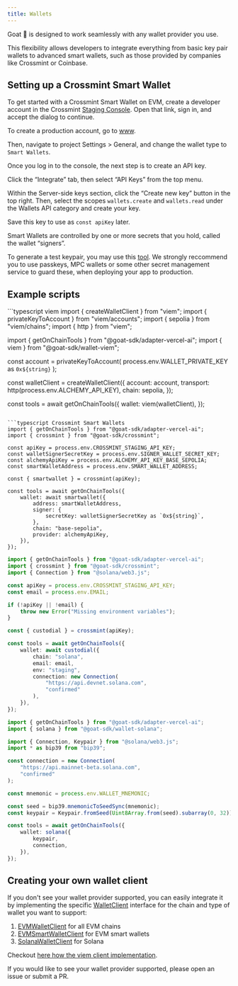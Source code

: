 ```yaml
---
title: Wallets
---
```

Goat 🐐 is designed to work seamlessly with any wallet provider you use.

This flexibility allows developers to integrate everything from basic key pair wallets to advanced smart wallets, such as those provided by companies like Crossmint or Coinbase.

## Setting up a Crossmint Smart Wallet

To get started with a Crossmint Smart Wallet on EVM, create a developer account in the Crossmint [Staging Console](https://staging.crossmint.com/console). Open that link, sign in, and accept the dialog to continue.

To create a production account, go to [www](https://www.crossmint.com/console).

Then, navigate to project Settings > General, and change the wallet type to `Smart Wallets`.

Once you log in to the console, the next step is to create an API key.

Click the “Integrate” tab, then select “API Keys” from the top menu.

Within the Server-side keys section, click the “Create new key” button in the top right. Then, select the scopes `wallets.create` and `wallets.read` under the Wallets API category and create your key.

Save this key to use as `const apiKey` later.

Smart Wallets are controlled by one or more secrets that you hold, called the wallet “signers”. 

To generate a test keypair, you may use this [tool](https://www.val.town/v/alfongj/ethereumAddressGenerator). We strongly reccommend you to use passkeys, MPC wallets or some other secret management service to guard these, when deploying your app to production.

## Example scripts

<CodeGroup>
```typescript viem
import { createWalletClient } from "viem";
import { privateKeyToAccount } from "viem/accounts";
import { sepolia } from "viem/chains";
import { http } from "viem";

import { getOnChainTools } from "@goat-sdk/adapter-vercel-ai";
import { viem } from "@goat-sdk/wallet-viem";

const account = privateKeyToAccount(
    process.env.WALLET_PRIVATE_KEY as `0x${string}`
);

const walletClient = createWalletClient({
    account: account,
    transport: http(process.env.ALCHEMY_API_KEY),
    chain: sepolia,
});

const tools = await getOnChainTools({
    wallet: viem(walletClient),
});
```

```typescript Crossmint Smart Wallets
import { getOnChainTools } from "@goat-sdk/adapter-vercel-ai";
import { crossmint } from "@goat-sdk/crossmint";

const apiKey = process.env.CROSSMINT_STAGING_API_KEY;
const walletSignerSecretKey = process.env.SIGNER_WALLET_SECRET_KEY;
const alchemyApiKey = process.env.ALCHEMY_API_KEY_BASE_SEPOLIA;
const smartWalletAddress = process.env.SMART_WALLET_ADDRESS;

const { smartwallet } = crossmint(apiKey);

const tools = await getOnChainTools({
    wallet: await smartwallet({
        address: smartWalletAddress,
        signer: {
            secretKey: walletSignerSecretKey as `0x${string}`,
        },
        chain: "base-sepolia",
        provider: alchemyApiKey,
    }),
});
```

```typescript Crossmint Custodial Wallets
import { getOnChainTools } from "@goat-sdk/adapter-vercel-ai";
import { crossmint } from "@goat-sdk/crossmint";
import { Connection } from "@solana/web3.js";

const apiKey = process.env.CROSSMINT_STAGING_API_KEY;
const email = process.env.EMAIL;

if (!apiKey || !email) {
    throw new Error("Missing environment variables");
}

const { custodial } = crossmint(apiKey);

const tools = await getOnChainTools({
    wallet: await custodial({
        chain: "solana",
        email: email,
        env: "staging",
        connection: new Connection(
            "https://api.devnet.solana.com",
            "confirmed"
        ),
    }),
});

```

```typescript Solana
import { getOnChainTools } from "@goat-sdk/adapter-vercel-ai";
import { solana } from "@goat-sdk/wallet-solana";

import { Connection, Keypair } from "@solana/web3.js";
import * as bip39 from "bip39";

const connection = new Connection(
    "https://api.mainnet-beta.solana.com",
    "confirmed"
);

const mnemonic = process.env.WALLET_MNEMONIC;

const seed = bip39.mnemonicToSeedSync(mnemonic);
const keypair = Keypair.fromSeed(Uint8Array.from(seed).subarray(0, 32));

const tools = await getOnChainTools({
    wallet: solana({
        keypair,
        connection,
    }),
});
```
</CodeGroup>

## Creating your own wallet client
If you don't see your wallet provider supported, you can easily integrate it by implementing the specific [WalletClient](https://github.com/goat-sdk/goat/blob/main/typescript/packages/core/src/wallets/core.ts) interface for the chain and type of wallet you want to support:

1. [EVMWalletClient](https://github.com/goat-sdk/goat/blob/main/typescript/packages/core/src/wallets/evm.ts) for all EVM chains
2. [EVMSmartWalletClient](https://github.com/goat-sdk/goat/blob/main/typescript/packages/core/src/wallets/evm-smart-wallet.ts) for EVM smart wallets
2. [SolanaWalletClient](https://github.com/goat-sdk/goat/blob/main/typescript/packages/core/src/wallets/solana.ts) for Solana

Checkout [here how the viem client implementation](https://github.com/goat-sdk/goat/blob/main/typescript/packages/wallets/viem/src/index.ts).

If you would like to see your wallet provider supported, please open an issue or submit a PR.
